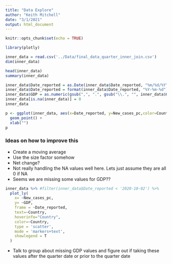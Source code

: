 ```yaml
---
title: "Data Explore"
author: "Keith Mitchell"
date: "3/1/2021"
output: html_document
---
```


```r
knitr::opts_chunk$set(echo = TRUE)
```

```r
library(plotly)

```

```r
inner_data = read.csv('../Data/final_data_quarter_inner_join.csv')
dim(inner_data)

```


```r
head(inner_data)
summary(inner_data)
```


```r
inner_data$Date_reported = as.Date(inner_data$Date_reported, "%m/%d/%Y")
inner_data$Date_reported = format(inner_data$Date_reported, "%Y-%m-%d")
inner_data$GDP = as.numeric(gsub(",", ".", gsub("\\.", "", inner_data$GDP)))
inner_data[is.na(inner_data)] = 0
inner_data
```


```r
p <- ggplot(inner_data, aes(x=Date_reported, y=New_cases_pc,color=Country)) +
  geom_point() + 
  xlab("")
p
```


### Ideas on how to improve this
- Create a moving average
- Use the size factor somehow
- Net change?
- Not really handling the NA values well here. Lets just assume they are all 0 if NA
- Seems we are missing some values for GDP??
```r
inner_data %>% #filter(inner_data$Date_reported < '2020-10-02') %>%
  plot_ly(
    x= ~New_cases_pc,
    y= ~GDP,
    frame = ~Date_reported,
    text=~Country,
    hoverinfo="Country",
    color=~Country,
    type = 'scatter',
    mode = 'markers+text',
    showlegend = T
  )

```

- Talk to group about missing GDP values and figure out if taking these values after the quarter date or prior to the quarter date


